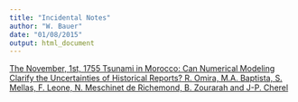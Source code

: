 ```yaml
---
title: "Incidental Notes"
author: "W. Bauer"
date: "01/08/2015"
output: html_document
---
```


[The November, 1st, 1755 Tsunami in Morocco: Can Numerical Modeling Clarify the Uncertainties of Historical Reports? R. Omira, M.A. Baptista, S. Mellas, F. Leone, N. Meschinet de Richemond, B. Zourarah and J-P. Cherel](http://www.intechopen.com/books/tsunami-analysis-of-a-hazard-from-physical-interpretation-to-human-impact/the-november-1st-1755-tsunami-in-morocco-can-numerical-modeling-clarify-the-uncertainties-of-histori)

